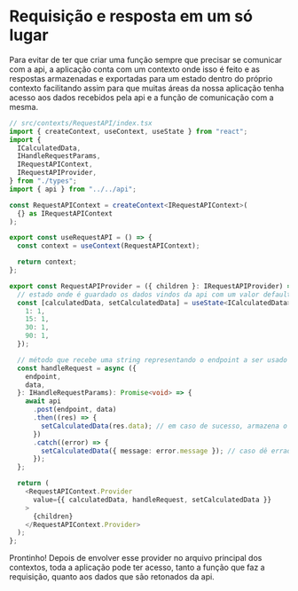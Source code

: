 
<Meta title="Contexts/Request API" />

# Requisição e resposta em um só lugar

<p>
  Para evitar de ter que criar uma função sempre que precisar se comunicar com a
  api, a aplicação conta com um contexto onde isso é feito e as respostas
  armazenadas e exportadas para um estado dentro do próprio contexto facilitando
  assim para que muitas áreas da nossa aplicação tenha acesso aos dados
  recebidos pela api e a função de comunicação com a mesma.
</p>

```typescript
// src/contexts/RequestAPI/index.tsx
import { createContext, useContext, useState } from "react";
import {
  ICalculatedData,
  IHandleRequestParams,
  IRequestAPIContext,
  IRequestAPIProvider,
} from "./types";
import { api } from "../../api";

const RequestAPIContext = createContext<IRequestAPIContext>(
  {} as IRequestAPIContext
);

export const useRequestAPI = () => {
  const context = useContext(RequestAPIContext);

  return context;
};

export const RequestAPIProvider = ({ children }: IRequestAPIProvider) => {
  // estado onde é guardado os dados vindos da api com um valor default para ser exibido na renderização inicial da aplicação.
  const [calculatedData, setCalculatedData] = useState<ICalculatedData>({
    1: 1,
    15: 1,
    30: 1,
    90: 1,
  });

  // método que recebe uma string representando o endpoint a ser usado na requisição e os dados a serem mandados. Como a api tem apenas um método não se faz necessário criar uma lógica mais profunda para suportar outros métodos.
  const handleRequest = async ({
    endpoint,
    data,
  }: IHandleRequestParams): Promise<void> => {
    await api
      .post(endpoint, data)
      .then((res) => {
        setCalculatedData(res.data); // em caso de sucesso, armazena o valor recebido da api no state para ser renderizado na tela
      })
      .catch((error) => {
        setCalculatedData({ message: error.message }); // caso dê errado a requisição, armazena no state somente a mensagem
      });
  };

  return (
    <RequestAPIContext.Provider
      value={{ calculatedData, handleRequest, setCalculatedData }}
    >
      {children}
    </RequestAPIContext.Provider>
  );
};
```

<p>
  Prontinho! Depois de envolver esse provider no arquivo principal dos
  contextos, toda a aplicação pode ter acesso, tanto a função que faz a
  requisição, quanto aos dados que são retonados da api.
</p>
